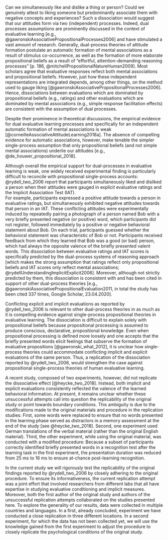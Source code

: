 Can we simultaneously like and dislike a thing or person? Could we genuinely attest to liking someone but predominantly associate them with negative concepts and experiences?
Such a dissociation would suggest that our attitudes form via two (independent) processes.
Indeed, dual processes assumptions are prominently discussed in the context of  evaluative learning [e.g., @gawronskiAssociativePropositionalProcesses2006] and have stimulated a vast amount of research. 
Generally, dual-process theories of attitude formation postulate an automatic formation of mental associations as a result of stimulus co-occurrence, as well as the formation of more elaborate propositional beliefs as a result of "effortful, attention-demanding reasoning processes" [p. 186, @mitchellPropositionalNatureHuman2009]. 
Most scholars agree that evaluative responses reflect both mental associations and propositional beliefs. 
However, just how these independent representations are integrated depends, among other things, on the method used to gauge liking [@gawronskiAssociativePropositionalProcesses2006]. Hence, dissociations between evaluations which are dominated by propositional beliefs (e.g., ratings) and other evaluations which are dominated by mental associations (e.g., simple response facilitation effects) are consistent with the assumption of dual processes.

Despite their prominence in theoretical discussions, the empirical evidence for dual evaluative learning processes and specifically for an independent automatic formation of mental associations is weak [@corneilleAssociativeAttitudeLearning2018a]. The absence of compelling evidence for automatic associations, however, make tenable the simpler single-process assumption that only propositional beliefs (and not simple mental associations) underlie our attitudes  [e.g., @de_houwer_propositional_2018].

Although overall the empirical support for dual-processes in evaluative learning is weak, one widely received experimental finding is particularly difficult to reconcile with propositional single-process accounts:
@rydell_two_2006 report that participants simultaneously liked and disliked a person when their attitudes were gauged in explicit evaluative ratings and the Implicit Association Test (IAT).  
For example, participants expressed a positive attitude towards a person in evaluative ratings, but simultaneously exhibited negative attitudes towards that person in an IAT. 
These conflicting attitudes were experimentally induced by repeatedly pairing a photograph of a person named Bob with a very briefly presented negative (or positive) word, which participants did not register, followed immediately by a positive or negative behavioral statement about Bob. 
On each trial, participants guessed whether the behavioral statement was characteristic of Bob or not. 
Participants received feedback from which they learned that Bob was a good (or bad) person, which had always the opposite valence of the briefly presented valent words. 
This dissociation between evaluative ratings and IAT scores is specifically predicted by the dual-process systems of reasoning approach [which makes the strong assumption that ratings reflect only propositional beliefs and IAT scores only reflect mental associations; @rydellUnderstandingImplicitExplicit2006]. 
Moreover, although not strictly predicted by them, this dissociation is consistent with and has been cited in support of other dual-process theories [e.g., @gawronskiAssociativePropositionalEvaluation2011, in total the study has been cited 337 times, Google Scholar, 23.04.2020].

Conflicting explicit and implicit evaluations as reported by @rydell_two_2006 is relevant to other dual-process theories in as much as it is compelling evidence against single-process propositional theories in evaluative learning. 
The dissociation is difficult to explain solely with propositional beliefs because propositional processing is assumed to produce conscious, declarative, propositional knowledge. 
Even when propositional processing is defined more loosely and one accepts that the briefly presented words elicit feelings that subserve the formation of evaluative propositions [@gawronski_what_2012], it is unclear how single-process theories could accommodate conflicting implicit and explicit evaluations of the same person. 
Thus, a replication of the dissociation reported by @rydell_two_2006, would strengthen the case against propositional single-process theories of human evaluative learning.

A recent study, composed of two experiments, however, did not replicate the dissociative effect [@heycke_two_2018]. 
Instead, both implicit and explicit evaluations consistently reflected the valence of the learned behavioral information. 
At present, it remains unclear whether these unsuccessful attempts call into question the replicability of the original study or point towards boundary conditions. 
This ambiguity is due to the modifications made to the original materials and procedure in the replication studies:
First, some words were replaced to ensure that no words presented in the learning phase served as distractors in a memory assessment at the end of the study [see @heycke_two_2018]. 
Second, one experiment used German translations of the verbal material (rather than the original English material). Third, the other experiment, while using the original material, was conducted with a modified procedure: 
Because a subset of participants correctly identified briefly presented words in a recognition test after the learning task in the first experiment, the presentation duration was reduced from 25 ms to 16 ms to ensure at-chance post-learning recognition.

In the current study we will rigorously test the replicability of the original findings reported by @rydell_two_2006 by closely adhering to the original procedure. 
To ensure its informativeness, the current replication attempt was a joint effort that involved researchers from different labs that all have expertise in studying evaluative conditioning and implicit measures. 
Moreover, both the first author of the original study and authors of the unsuccessful replication attempts collaborated on the studies presented here. 
To explore the generality of our results, data were collected in multiple countries and languages. 
In a first, already concluded, experiment we have conducted a close replication in three different locations. 
In a second experiment, for which the data has not been collected yet, we will use the knowledge gained from the first experiment to adjust the procedure to closely replicate the psychological conditions of the original study.
